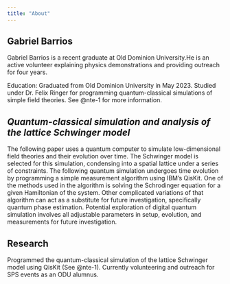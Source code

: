 ---
title: "About"
---

## Gabriel Barrios

Gabriel Barrios is a recent graduate at Old Dominion University.He is an active volunteer explaining physics demonstrations and providing outreach for four years.

Education: Graduated from Old Dominion University in May 2023. Studied under Dr. Felix Ringer for programming quantum-classical simulations of simple field theories. See @nte-1 for more information.

::: {#nte-1 .callout-note collapse="true" icon=false}
## *Quantum-classical simulation and analysis of the lattice Schwinger model*

The following paper uses a quantum computer to simulate low-dimensional field theories and their evolution over time. The Schwinger model is selected for this simulation, condensing into a spatial lattice under a series of constraints. The following quantum simulation undergoes time evolution by programming a simple measurement algorithm using IBM's QisKit. One of the methods used in the algorithm is solving the Schrodinger equation for a given Hamiltonian of the system. Other complicated variations of that algorithm can act as a substitute for future investigation, specifically quantum phase estimation. Potential exploration of digital quantum simulation involves all adjustable parameters in setup, evolution, and measurements for future investigation.
:::

## Research

Programmed the quantum-classical simulation of the lattice Schwinger model using QisKit (See @nte-1). Currently volunteering and outreach for SPS events as an ODU alumnus.